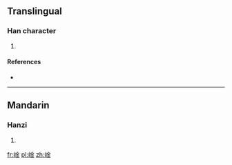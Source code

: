 ==Translingual==

===Han character===
{{Han char|rn=46|rad=山|as=08|sn=11|four=|canj=山金 (UC), X山金 (XUC)}}

# {{defn|Han|sort=山08}}

====References====
* {{Han ref|kx=0315.151|hdz=10781.030|uh=5D2F|ud=23855}}

----

==Mandarin==

===Hanzi===
{{cmn-hanzi|pin=[[yín]] ([[yin2]])|wg=yin<sup>2</sup>}}

# {{defn|lang=cmn|sort=山08}}

[[fr:崯]]
[[pl:崯]]
[[zh:崯]]
